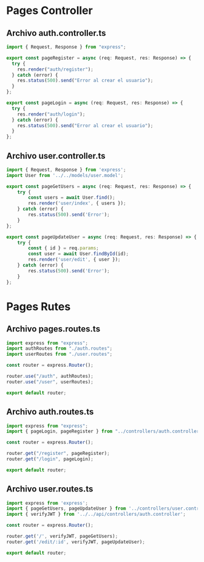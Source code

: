 # Pages Controller

## Archivo auth.controller.ts

```typescript
import { Request, Response } from "express";

export const pageRegister = async (req: Request, res: Response) => {
  try {
    res.render("auth/register");
  } catch (error) {
    res.status(500).send("Error al crear el usuario");
  }
};

export const pageLogin = async (req: Request, res: Response) => {
  try {
    res.render("auth/login");
  } catch (error) {
    res.status(500).send("Error al crear el usuario");
  }
};
```

## Archivo user.controller.ts

```typescript
import { Request, Response } from 'express';
import User from '../../models/user.model';

export const pageGetUsers = async (req: Request, res: Response) => {
    try {
        const users = await User.find();
        res.render('user/index', { users });
    } catch (error) {
        res.status(500).send('Error');
    }
};

export const pageUpdateUser = async (req: Request, res: Response) => {
    try {
        const { id } = req.params;
        const user = await User.findById(id);
        res.render('user/edit', { user });
    } catch (error) {
        res.status(500).send('Error');
    }
};
```

# Pages Rutes

## Archivo pages.routes.ts

```typescript
import express from "express";
import authRoutes from "./auth.routes";
import userRoutes from "./user.routes";

const router = express.Router();

router.use("/auth", authRoutes);
router.use("/user", userRoutes);

export default router;
```

## Archivo auth.routes.ts

```typescript
import express from "express";
import { pageLogin, pageRegister } from "../controllers/auth.controller";

const router = express.Router();

router.get("/register", pageRegister);
router.get("/login", pageLogin);

export default router;
```

## Archivo user.routes.ts

```typescript
import express from 'express';
import { pageGetUsers, pageUpdateUser } from '../controllers/user.controller';
import { verifyJWT } from '../../api/controllers/auth.controller';

const router = express.Router();

router.get('/', verifyJWT, pageGetUsers);
router.get('/edit/:id', verifyJWT, pageUpdateUser);

export default router;
```

